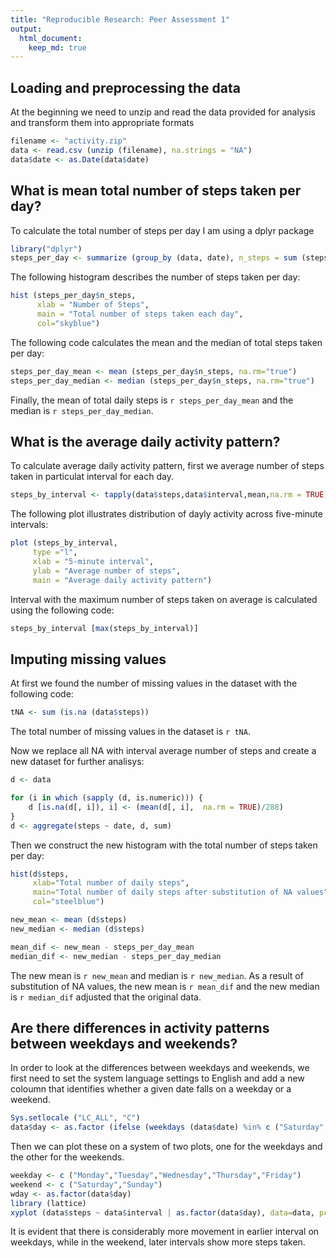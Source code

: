 ```yaml
---
title: "Reproducible Research: Peer Assessment 1"
output: 
  html_document:
    keep_md: true
---
```



## Loading and preprocessing the data
At the beginning we need to unzip and read the data provided for analysis and transform them into appropriate formats
```r
filename <- "activity.zip"
data <- read.csv (unzip (filename), na.strings = "NA")
data$date <- as.Date(data$date)
```

## What is mean total number of steps taken per day?

To calculate the total number of steps per day I am using a dplyr package
```r
library("dplyr")
steps_per_day <- summarize (group_by (data, date), n_steps = sum (steps))
```

The following histogram describes the number of steps taken per day:
```r
hist (steps_per_day$n_steps,
      xlab = "Number of Steps", 
      main = "Total number of steps taken each day",
      col="skyblue")
```

The following code calculates the mean and the median of total steps taken per day:
```r
steps_per_day_mean <- mean (steps_per_day$n_steps, na.rm="true")
steps_per_day_median <- median (steps_per_day$n_steps, na.rm="true")
```

Finally, the mean of total daily steps is `r steps_per_day_mean` and the median is `r steps_per_day_median`.

## What is the average daily activity pattern?

To calculate average daily activity pattern, first we average number of steps taken in particulat interval for each day. 
```r
steps_by_interval <- tapply(data$steps,data$interval,mean,na.rm = TRUE)
```

The following plot illustrates distribution of dayly activity across five-minute intervals:
```r
plot (steps_by_interval, 
     type ="l",
     xlab = "5-minute interval",
     ylab = "Average number of steps",
     main = "Average daily activity pattern")
```

Interval with the maximum number of steps taken on average is calculated using the following code:
```r
steps_by_interval [max(steps_by_interval)]
```

## Imputing missing values

At first we found the number of missing values in the dataset with the following code:
```r
tNA <- sum (is.na (data$steps))
```
The total number of missing values in the dataset is `r tNA`.

Now we replace all NA with interval average number of steps and create a new dataset for further analisys: 
```r
d <- data

for (i in which (sapply (d, is.numeric))) {
    d [is.na(d[, i]), i] <- (mean(d[, i],  na.rm = TRUE)/288)
}
d <- aggregate(steps ~ date, d, sum)
```

Then we construct the new histogram with the total number of steps taken per day:
```r

hist(d$steps, 
     xlab="Total number of daily steps", 
     main="Total number of daily steps after substitution of NA values",
     col="steelblue")

new_mean <- mean (d$steps)
new_median <- median (d$steps)

mean_dif <- new_mean - steps_per_day_mean
median_dif <- new_median - steps_per_day_median
```

The new mean is `r new_mean` and median is `r new_median`. As a result of substitution of NA values, the new mean is `r mean_dif` and the new median is `r median_dif` adjusted that the original data.

## Are there differences in activity patterns between weekdays and weekends?

In order to look at the differences between weekdays and weekends, we first need to set the system language settings to English and add a new coloumn that identifies whether a given date falls on a weekday or a weekend.
```r
Sys.setlocale ("LC_ALL", "C")
data$day <- as.factor (ifelse (weekdays (data$date) %in% c ("Saturday","Sunday"), "Weekend", "Weekday"))
```

Then we can plot these on a system of two plots, one for the weekdays and the other for the weekends.

```r
weekday <- c ("Monday","Tuesday","Wednesday","Thursday","Friday")
weekend <- c ("Saturday","Sunday")
wday <- as.factor(data$day)
library (lattice)
xyplot (data$steps ~ data$interval | as.factor(data$day), data=data, pch=1, xlab="Interval",  ylab="Number of steps",layout = c (1,2), type = "l")
```

It is evident that there is considerably more movement in earlier interval on weekdays, while in the weekend, later intervals show more steps taken.
